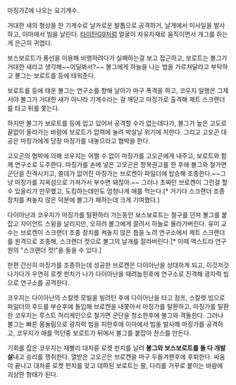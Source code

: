 마징가Z에 나오는 요기계수.

거대한 새의 형상을 한 기계수로 날카로운 발톱으로 공격하거, 날개에서 미사일을 발사하고, 이마에서 빔을 날린다. [[타이탄G9]]처럼 얼굴이 자유자재로 움직이면서 개그를 하는게 은근히 귀엽다.

보스보로트가 풍선을 이용해 비행하려다가 실패하는걸 보고 접근하고, 보로트는 볼그가 거대한 새라고 생각해~~어딜봐서?~~ 볼그에게 하늘을 나는 법을 가르쳐달라고 부탁하고 볼그는 보로트를 등에 태워준다.

보로트를 등에 태운 볼그는 연구소를 향해 날아가 마구 폭격을 하고, 코우지 일행은 그제서야 볼그가 거대한 새가 아니라 기계수라는 걸 깨닫고 마징가로 출격해 제트 스크랜더를 타고 뒤를 쫓는다.

하지만 볼그가 보로트를 등에 업고 있어서 공격할 수가 없는데다가, 볼그가 높은 고도로 끝없이 올라가는 바람에 보로트가 압력에 눌려 박살날 위기에 처한다. 그리고 고오곤 대공은 마징가에게 당장 마징가를 내놓으라고 협박을 한다.

고오곤의 협박에 의해 코우지는 어쩔 수 없이 마징가를 고오곤에게 내주고, 보로트와 함께 연구소로 도주한다. 마징가를 손에 넣은 고오곤은 항복권고를 한 후에 볼그와 철가면 군단을 진격시키고, 쓸데가 없어진 마징가는 브로켄이 파일더에 탑승해 조종한다.~~그냥 마징가를 지옥섬으로 가져가서 부수면 돼잖아.~~ 그러나 초짜인 브로켄이 그런걸 할 수 있을리가 만무했고, 도킹하는데만도 엄청나게 애를 먹는다.[* 거기다 스크랜더 조종 장치를 켜놓지 않은 덕분에 볼그가 패하는데 크게 기여했다.]

다이아난과 코우지가 마징가를 탈환하러 가는동안 보스보로트는 철구를 던져 볼그를 붙잡고 자이언트 스윙을 날리지만, 오히려 볼그에게 끌려서 하늘로 올라가버린다. 유미 교수는 브로켄이 스크랜더 조종 장치를 켜놓지 않은 틈을 노려 연구소에서 제트 스크랜더를 원격으로 조종해, 스크랜더 컷으로 볼그의 날개를 잘라버린다.[* 이때 엑스트라 연구원의 "스크랜더 컷!"을 들을 수 있다.]

한편 간신히 마징가를 조종하는데 성공한 브로켄은 다이아난을 상대하게 되고, 이것저것 나가다가 우연히 로켓 펀치가 나가 다이아난을 때려눕힌후에 연구소로 진격해 광자력 빔으로 연구소를 공격한다.

코우지는 다이아난의 스칼렛 모빌을 빌려탄 후에 다이아난을 타고 점프, 스칼렛 빔으로 파일더의 후드를 부순후에 돌입해 브로켄을 내쫓아서 마징가를 탈환하고, 마징가를 탈환한 코우지는 루스트 허리케인으로 철가면 군단을 청소한후에 볼그와 격돌한다. 그러나 볼그는 빠른 몸놀림으로 광자력 빔을 피한후에 이마에서 빔을 발사해 마징가를 공격하고, 코우지가 애를 먹던중 보로트가 뒤에서 볼그를 붙잡아 찬스를 만든다.

기회를 잡은 코우지는 재빨리 대차륜 로켓 펀치를 날려 '''볼그와 보스보로트를 둘 다 개발살'''내고 승리를 쟁취한다. 열받은 고오곤은 브로켄을 마구 두들겨팬후에 후퇴한다. 싸움이 끝나고 대차륜 로켓 펀치를 맞고 대파된 보로트는 팔, 다리를 거꾸로 붙이는 바람에 괴상한 형태가 된다.


